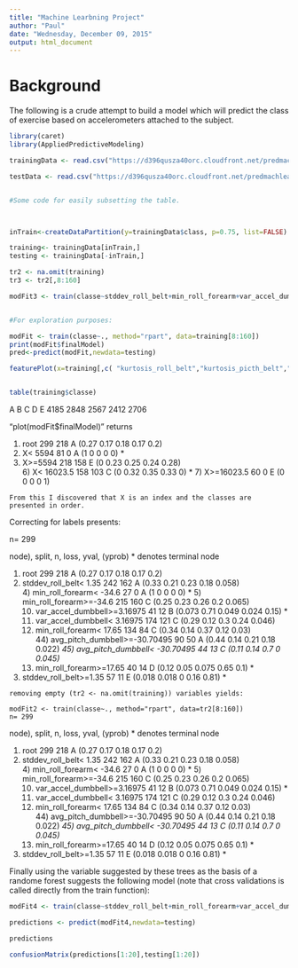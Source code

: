 ```yaml
---
title: "Machine Learbning Project"
author: "Paul"
date: "Wednesday, December 09, 2015"
output: html_document
---
```


# Background

The following is a crude attempt to build a model which will predict the class of exercise based on accelerometers attached to the subject. 



 
```r
library(caret)
library(AppliedPredictiveModeling)

trainingData <- read.csv("https://d396qusza40orc.cloudfront.net/predmachlearn/pml-training.csv")

testData <- read.csv("https://d396qusza40orc.cloudfront.net/predmachlearn/pml-testing.csv")


#Some code for easily subsetting the table.



inTrain<-createDataPartition(y=trainingData$class, p=0.75, list=FALSE)

training<- trainingData[inTrain,]
testing <- trainingData[-inTrain,]

tr2 <- na.omit(training)
tr3 <- tr2[,8:160]

modFit3 <- train(classe~stddev_roll_belt+min_roll_forearm+var_accel_dumbbell+avg_pitch_dumbbell, method="rpart", data=tr3)


#For exploration purposes:

modFit <- train(classe~., method="rpart", data=training[8:160])
print(modFit$finalModel)
pred<-predict(modFit,newdata=testing)

featurePlot(x=training[,c( "kurtosis_roll_belt","kurtosis_picth_belt","kurtosis_picth_dumbbell")],y = training$classe)


table(training$classe)
```

   A    B    C    D    E 
4185 2848 2567 2412 2706






"plot(modFit$finalModel)" returns

1) root 299 218 A (0.27 0.17 0.18 0.17 0.2)  
  2) X< 5594 81   0 A (1 0 0 0 0) *
  3) X>=5594 218 158 E (0 0.23 0.25 0.24 0.28)  
    6) X< 16023.5 158 103 C (0 0.32 0.35 0.33 0) *
    7) X>=16023.5 60   0 E (0 0 0 0 1)
    
    From this I discovered that X is an index and the classes are presented in order.
    
Correcting for labels presents:

n= 299 

node), split, n, loss, yval, (yprob)
      * denotes terminal node

 1) root 299 218 A (0.27 0.17 0.18 0.17 0.2)  
   2) stddev_roll_belt< 1.35 242 162 A (0.33 0.21 0.23 0.18 0.058)  
     4) min_roll_forearm< -34.6 27   0 A (1 0 0 0 0) *
     5) min_roll_forearm>=-34.6 215 160 C (0.25 0.23 0.26 0.2 0.065)  
      10) var_accel_dumbbell>=3.16975 41  12 B (0.073 0.71 0.049 0.024 0.15) *
      11) var_accel_dumbbell< 3.16975 174 121 C (0.29 0.12 0.3 0.24 0.046)  
        22) min_roll_forearm< 17.65 134  84 C (0.34 0.14 0.37 0.12 0.03)  
          44) avg_pitch_dumbbell>=-30.70495 90  50 A (0.44 0.14 0.21 0.18 0.022) *
          45) avg_pitch_dumbbell< -30.70495 44  13 C (0.11 0.14 0.7 0 0.045) *
        23) min_roll_forearm>=17.65 40  14 D (0.12 0.05 0.075 0.65 0.1) *
   3) stddev_roll_belt>=1.35 57  11 E (0.018 0.018 0 0.16 0.81) *
    
    removing empty (tr2 <- na.omit(training)) variables yields:
    
    modFit2 <- train(classe~., method="rpart", data=tr2[8:160])
    n= 299 

node), split, n, loss, yval, (yprob)
      * denotes terminal node

 1) root 299 218 A (0.27 0.17 0.18 0.17 0.2)  
   2) stddev_roll_belt< 1.35 242 162 A (0.33 0.21 0.23 0.18 0.058)  
     4) min_roll_forearm< -34.6 27   0 A (1 0 0 0 0) *
     5) min_roll_forearm>=-34.6 215 160 C (0.25 0.23 0.26 0.2 0.065)  
      10) var_accel_dumbbell>=3.16975 41  12 B (0.073 0.71 0.049 0.024 0.15) *
      11) var_accel_dumbbell< 3.16975 174 121 C (0.29 0.12 0.3 0.24 0.046)  
        22) min_roll_forearm< 17.65 134  84 C (0.34 0.14 0.37 0.12 0.03)  
          44) avg_pitch_dumbbell>=-30.70495 90  50 A (0.44 0.14 0.21 0.18 0.022) *
          45) avg_pitch_dumbbell< -30.70495 44  13 C (0.11 0.14 0.7 0 0.045) *
        23) min_roll_forearm>=17.65 40  14 D (0.12 0.05 0.075 0.65 0.1) *
   3) stddev_roll_belt>=1.35 57  11 E (0.018 0.018 0 0.16 0.81) *
    
Finally using the variable suggested by these trees as the basis of a randome forest suggests the following model (note that cross validations is called directly from the train function): 

```r
modFit4 <- train(classe~stddev_roll_belt+min_roll_forearm+var_accel_dumbbell+avg_pitch_dumbbell, method="rf", trControl=trainControl(method="cv",number=5), data=tr3)

predictions <- predict(modFit4,newdata=testing)

predictions

confusionMatrix(predictions[1:20],testing[1:20])
```


